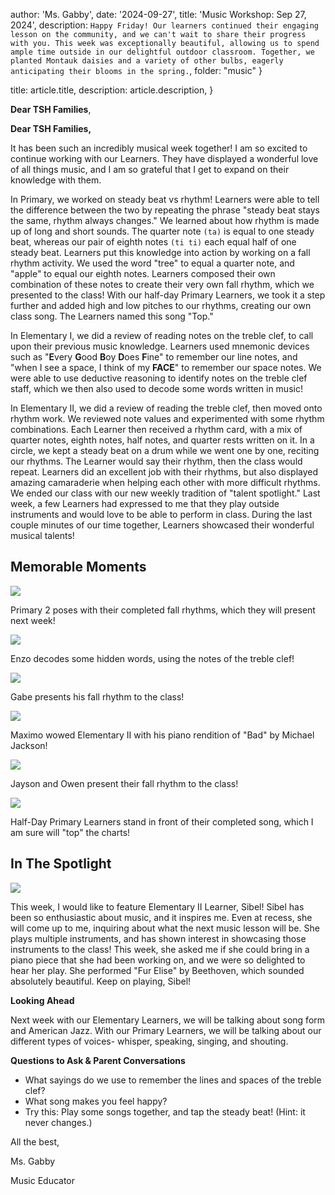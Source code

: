 
  author: 'Ms. Gabby',
  date: '2024-09-27',
  title: 'Music Workshop: Sep 27, 2024',
  description:
    `Happy Friday! Our learners continued their engaging lesson on the community, and we can't wait to share their progress with you. This week was exceptionally beautiful, allowing us to spend ample time outside in our delightful outdoor classroom. Together, we planted Montauk daisies and a variety of other bulbs, eagerly anticipating their blooms in the spring.`,
    folder: "music"
}

  title: article.title,
  description: article.description,
}


**Dear TSH Families**,

**Dear TSH Families,**

It has been such an incredibly musical week together! I am so excited to continue working with our Learners. They have displayed a wonderful love of all things music, and I am so grateful that I get to expand on their knowledge with them.

In Primary, we worked on steady beat vs rhythm! Learners were able to tell the difference between the two by repeating the phrase "steady beat stays the same, rhythm always changes." We learned about how rhythm is made up of long and short sounds. The quarter note `(ta)` is equal to one steady beat, whereas our pair of eighth notes `(ti ti)` each equal half of one steady beat. Learners put this knowledge into action by working on a fall rhythm activity. We used the word "tree" to equal a quarter note, and "apple" to equal our eighth notes. Learners composed their own combination of these notes to create their very own fall rhythm, which we presented to the class! With our half-day Primary Learners, we took it a step further and added high and low pitches to our rhythms, creating our own class song. The Learners named this song "Top."

In Elementary I, we did a review of reading notes on the treble clef, to call upon their previous music knowledge. Learners used mnemonic devices such as "**E**very **G**ood **B**oy **D**oes **F**ine" to remember our line notes, and "when I see a space, I think of my **FACE**" to remember our space notes. We were able to use deductive reasoning to identify notes on the treble clef staff, which we then also used to decode some words written in music!

In Elementary II, we did a review of reading the treble clef, then moved onto rhythm work. We reviewed note values and experimented with some rhythm combinations. Each Learner then received a rhythm card, with a mix of quarter notes, eighth notes, half notes, and quarter rests written on it. In a circle, we kept a steady beat on a drum while we went one by one, reciting our rhythms. The Learner would say their rhythm, then the class would repeat. Learners did an excellent job with their rhythms, but also displayed amazing camaraderie when helping each other with more difficult rhythms. We ended our class with our new weekly tradition of "talent spotlight." Last week, a few Learners had expressed to me that they play outside instruments and would love to be able to perform in class. During the last couple minutes of our time together, Learners showcased their wonderful musical talents!


## Memorable Moments

<Image src={img1} />

Primary 2 poses with their completed fall rhythms, which they will present next week!

<Image src={img2} />

Enzo decodes some hidden words, using the notes of the treble clef!

<Image src={img3} />

Gabe presents his fall rhythm to the class!

<Image src={img4} />

Maximo wowed Elementary II with his piano rendition of "Bad" by Michael Jackson!

<Image src={img5} />

Jayson and Owen present their fall rhythm to the class!

<Image src={img6} />

Half-Day Primary Learners stand in front of their completed song, which I am sure will "top" the charts!

## In The Spotlight

<Image src={img7} />

This week, I would like to feature Elementary II Learner, Sibel! Sibel has been so enthusiastic about music, and it inspires me. Even at recess, she will come up to me, inquiring about what the next music lesson will be. She plays multiple instruments, and has shown interest in showcasing those instruments to the class! This week, she asked me if she could bring in a piano piece that she had been working on, and we were so delighted to hear her play. She performed "Fur Elise" by Beethoven, which sounded absolutely beautiful. Keep on playing, Sibel!

**Looking Ahead**

Next week with our Elementary Learners, we will be talking about song form and American Jazz. With our Primary Learners, we will be talking about our different types of voices- whisper, speaking, singing, and shouting.

**Questions to Ask & Parent Conversations**

-   What sayings do we use to remember the lines and spaces of the treble clef?
-   What song makes you feel happy?
-   Try this: Play some songs together, and tap the steady beat! (Hint: it never changes.)

All the best,

Ms. Gabby

Music Educator

